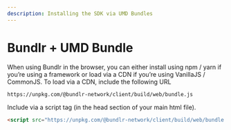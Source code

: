 ```yaml
---
description: Installing the SDK via UMD Bundles
---
```


# Bundlr + UMD Bundle

When using Bundlr in the browser, you can either install using npm / yarn if you’re using a framework or load via a CDN if you’re using VanillaJS / CommonJS. To load via a CDN, include the following URL

```html
https://unpkg.com/@bundlr-network/client/build/web/bundle.js
```

Include via a script tag (in the head section of your main html file).

```html
<script src="https://unpkg.com/@bundlr-network/client/build/web/bundle.js"></script>
```
